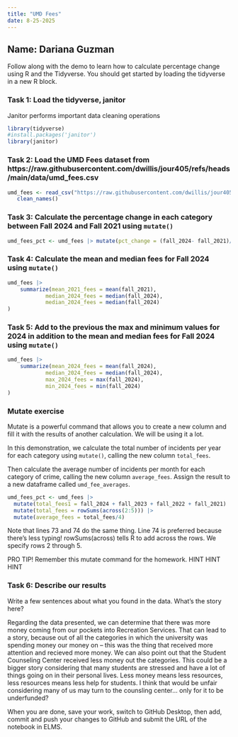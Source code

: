 ```yaml
---
title: "UMD Fees"
date: 8-25-2025
---
```

Name: Dariana Guzman
---
Follow along with the demo to learn how to calculate percentage change using R and the Tidyverse. You should get started by loading the tidyverse in a new R block.


### Task 1: Load the tidyverse, janitor
Janitor performs important data cleaning operations

```r
library(tidyverse)
#install.packages('janitor')
library(janitor)
```




### Task 2: Load the UMD Fees dataset from https://raw.githubusercontent.com/dwillis/jour405/refs/heads/main/data/umd_fees.csv

```r
umd_fees <- read_csv("https://raw.githubusercontent.com/dwillis/jour405/refs/heads/main/data/umd_fees.csv") |> 
   clean_names()
```

### Task 3: Calculate the percentage change in each category between Fall 2024 and Fall 2021 using `mutate()`

```r
umd_fees_pct <- umd_fees |> mutate(pct_change = (fall_2024- fall_2021)/fall_2021 * 100)
```


### Task 4: Calculate the mean and median fees for Fall 2024 using `mutate()`

```r

umd_fees |> 
    summarize(mean_2021_fees = mean(fall_2021),
            median_2024_fees = median(fall_2024),
            median_2024_fees = median(fall_2024)
)


```

### Task 5: Add to the previous the max and minimum values for 2024 in addition to the mean and median fees for Fall 2024 using `mutate()`

```r

umd_fees |> 
    summarize(mean_2024_fees = mean(fall_2024),
            median_2024_fees = median(fall_2024),
            max_2024_fees = max(fall_2024),
            min_2024_fees = min(fall_2024)
)


```

### Mutate exercise

Mutate is a powerful command that allows you to create a new column and fill it with the results of another calculation. We will be using it a lot.

In this demonstration, we calculate the total number of incidents per year for each category using `mutate()`, calling the new column `total_fees`.

Then calculate the average number of incidents per month for each category of crime, calling the new column `average_fees`. Assign the result to a new dataframe called `umd_fee_averages`.


```r

umd_fees_pct <- umd_fees |>
  mutate(total_fees1 = fall_2024 + fall_2023 + fall_2022 + fall_2021) |>
  mutate(total_fees = rowSums(across(2:5))) |>
  mutate(average_fees = total_fees/4)

```

Note that lines 73 and 74 do the same thing.
Line 74 is preferred because there's less typing! rowSums(across) tells R to add across the rows. We specify rows 2 through 5.


PRO TIP! Remember this mutate command for the homework.
HINT HINT HINT

### Task 6: Describe our results

Write a few sentences about what you found in the data. What's the story here?

Regarding the data presented, we can determine that there was more money coming from our pockets into Recreation Services. That can lead to a story, because out of all the categories in which the university was spending money our money on -- this was the thing that received more attention and recieved more money. We can also point out that the Student Counseling Center received less money out the categories. This could be a bigger story considering that many students are stressed and have a lot of things going on in their personal lives. Less money means less resources, less resources means less help for students. I think that would be unfair considering many of us may turn to the counsling center... only for it to be underfunded? 



When you are done, save your work, switch to GitHub Desktop, then add, commit and push your changes to GitHub and submit the URL of the notebook in ELMS.
